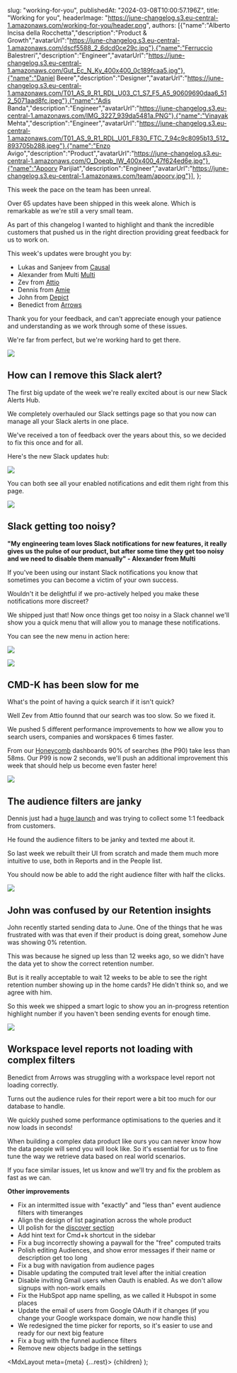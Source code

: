 
slug: "working-for-you",
publishedAt: "2024-03-08T10:00:57.196Z",
title: "Working for you",
headerImage: "https://june-changelog.s3.eu-central-1.amazonaws.com/working-for-you/header.png",
authors: [{"name":"Alberto Incisa della Rocchetta","description":"Product & Growth","avatarUrl":"https://june-changelog.s3.eu-central-1.amazonaws.com/dscf5588_2_6dcd0ce29c.jpg"},{"name":"Ferruccio Balestreri","description":"Engineer","avatarUrl":"https://june-changelog.s3.eu-central-1.amazonaws.com/Gut_Ec_N_Ky_400x400_0c189fcaa5.jpg"},{"name":"Daniel Beere","description":"Designer","avatarUrl":"https://june-changelog.s3.eu-central-1.amazonaws.com/T01_AS_9_R1_RDL_U03_C1_S7_F5_A5_90609690daa6_512_5071aad8fc.jpeg"},{"name":"Adis Banda","description":"Engineer","avatarUrl":"https://june-changelog.s3.eu-central-1.amazonaws.com/IMG_3227_939da5481a.PNG"},{"name":"Vinayak Mehta","description":"Engineer","avatarUrl":"https://june-changelog.s3.eu-central-1.amazonaws.com/T01_AS_9_R1_RDL_U01_F830_FTC_7_94c9c8095b13_512_893705b288.jpeg"},{"name":"Enzo Avigo","description":"Product","avatarUrl":"https://june-changelog.s3.eu-central-1.amazonaws.com/O_Doeqb_IW_400x400_47f624ed6e.jpg"},{"name":"Apoorv Parijiat","description":"Engineer","avatarUrl":"https://june-changelog.s3.eu-central-1.amazonaws.com/team/apoorv.jpg"}],
};

This week the pace on the team has been unreal.

Over 65 updates have been shipped in this week alone. Which is remarkable as we're still a very small team.

As part of this changelog I wanted to highlight and thank the incredible customers that pushed us in the right direction providing great feedback for us to work on.

This week's updates were brought you by:

- Lukas and Sanjeev from [Causal](https://causal.app)
- Alexander from Multi [Multi](https://multi.app)
- Zev from [Attio](https://attio.com)
- Dennis from [Amie](https://amie.so)
- John from [Depict](https://depict.ai/)
- Benedict from [Arrows](https://arrows.to)

Thank you for your feedback, and can't appreciate enough your patience and understanding as we work through some of these issues.

We're far from perfect, but we're working hard to get there.

![](https://june-changelog.s3.eu-central-1.amazonaws.com/working-for-you/causal.png)

## How can I remove this Slack alert?

The first big update of the week we're really excited about is our new Slack Alerts Hub.

We completely overhauled our Slack settings page so that you now can manage all your Slack alerts in one place.

We've received a ton of feedback over the years about this, so we decided to fix this once and for all.

Here's the new Slack updates hub:

![](https://june-changelog.s3.eu-central-1.amazonaws.com/working-for-you/alerts-hub.png)

You can both see all your enabled notifications and edit them right from this page.

![](https://june-changelog.s3.eu-central-1.amazonaws.com/working-for-you/multi.png)

## Slack getting too noisy?

**"My engineering team loves Slack notifications for new features, it really gives us the pulse of our product, but after some time they get too noisy and we need to disable them manually" - Alexander from Multi**

If you've been using our instant Slack notifications you know that sometimes you can become a victim of your own success.

Wouldn't it be delightful if we pro-actively helped you make these notifications more discreet?

We shipped just that! Now once things get too noisy in a Slack channel we'll show you a quick menu that will allow you to manage these notifications.

You can see the new menu in action here:

![](https://june-changelog.s3.eu-central-1.amazonaws.com/working-for-you/slack-frequency.png)

![](https://june-changelog.s3.eu-central-1.amazonaws.com/working-for-you/attio.png)

## CMD-K has been slow for me

What's the point of having a quick search if it isn't quick?

Well Zev from Attio founnd that our search was too slow. So we fixed it.

We pushed 5 different performance improvements to how we allow you to search users, companies and worskpaces 6 times faster.

From our [Honeycomb](https://honeycomb.io/) dashboards 90% of searches (the P90) take less than 58ms. Our P99 is now 2 seconds, we'll push an additional improvement this week that should help us become even faster here!

![](https://june-changelog.s3.eu-central-1.amazonaws.com/working-for-you/amie.png)

## The audience filters are janky

Dennis just had a [huge launch]() and was trying to collect some 1:1 feedback from customers.

He found the audience filters to be janky and texted me about it.

So last week we rebuilt their UI from scratch and made them much more intuitive to use, both in Reports and in the People list.

You should now be able to add the right audience filter with half the clicks.

![](https://june-changelog.s3.eu-central-1.amazonaws.com/working-for-you/depict.png)

## John was confused by our Retention insights

John recently started sending data to June. One of the things that he was frustrated with was that even if their product is doing great, somehow June was showing 0% retention.

This was because he signed up less than 12 weeks ago, so we didn't have the data yet to show the correct retention number.

But is it really acceptable to wait 12 weeks to be able to see the right retention number showing up in the home cards? He didn't think so, and we agree with him.

So this week we shipped a smart logic to show you an in-progress retention highlight number if you haven't been sending events for enough time.

![](https://june-changelog.s3.eu-central-1.amazonaws.com/working-for-you/arrows.png)

## Workspace level reports not loading with complex filters

Benedict from Arrows was struggling with a workspace level report not loading correctly.

Turns out the audience rules for their report were a bit too much for our database to handle.

We quickly pushed some performance optimisations to the queries and it now loads in seconds!

When building a complex data product like ours you can never know how the data people will send you will look like. So it's essential for us to fine tune the way we retrieve data based on real world scenarios.

If you face similar issues, let us know and we'll try and fix the problem as fast as we can.

**Other improvements**

- Fix an intermitted issue with "exactly" and "less than" event audience filters with timeranges
- Align the design of list pagination across the whole product
- UI polish for the [discover section](https://changelog.june.so/changelogs/discover-june)
- Add hint text for Cmd+k shortcut in the sidebar
- Fix a bug incorrectly showing a paywall for the "free" computed traits
- Polish editing Audiences, and show error messages if their name or description get too long
- Fix a bug with navigation from audience pages
- Disable updating the computed trait level after the initial creation
- Disable inviting Gmail users when Oauth is enabled. As we don't allow signups with non-work emails
- Fix the HubSpot app name spelling, as we called it Hubspot in some places
- Update the email of users from Google OAuth if it changes (if you change your Google workspace domain, we now handle this)
- We redesigned the time picker for reports, so it's easier to use and ready for our next big feature
- Fix a bug with the funnel audience filters
- Remove new objects badge in the settings

<MdxLayout meta={meta} {...rest}>
{children}
</MdxLayout>
);
